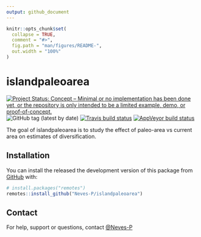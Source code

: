 ```yaml
---
output: github_document
---
```


<!-- README.md is generated from README.Rmd. Please edit that file -->

```r
knitr::opts_chunk$set(
  collapse = TRUE,
  comment = "#>",
  fig.path = "man/figures/README-",
  out.width = "100%"
)
```

# islandpaleoarea

<!-- badges: start -->
[![Project Status: Concept – Minimal or no implementation has been done yet, or the repository is only intended to be a limited example, demo, or proof-of-concept.](https://www.repostatus.org/badges/latest/concept.svg)](https://www.repostatus.org/#concept)
![GitHub tag (latest by date)](https://img.shields.io/github/v/tag/Neves-P/DAISIErobustness)
[![Travis build status](https://travis-ci.com/Neves-P/islandpaleoarea.svg?branch=master)](https://travis-ci.com/Neves-P/islandpaleoarea)
[![AppVeyor build status](https://ci.appveyor.com/api/projects/status/github/Neves-P/islandpaleoarea?branch=master&svg=true)](https://ci.appveyor.com/project/Neves-P/islandpaleoarea)
<!-- badges: end -->

The goal of islandpaleoarea is to study the effect of paleo-area vs current
area on estimates of diversification.

## Installation

You can install the released the development version of this package from 
[GitHub](https://github.com/) with:

``` r
# install.packages("remotes")
remotes::install_github("Neves-P/islandpaleoarea")
```

## Contact
For help, support or questions, contact [\@Neves-P](https://github.com/Neves-P)
